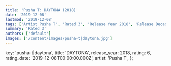 ```yaml
---
title: 'Pusha T: DAYTONA (2018)'
date: '2019-12-08'
lastmod: '2019-12-08'
tags: ['Artist Pusha T', 'Rated 3', 'Release Year 2018', 'Release Decade 2010']
summary: 'Rated 3'
authors: ['default']
images: ['/content/images/pusha-t|daytona.jpg']
---
```


  key: 'pusha-t|daytona',
  title: 'DAYTONA',
  release_year: 2018,
  rating: 6,
  rating_date: '2019-12-08T00:00:00.000Z',
  artist: 'Pusha T',
};

<MusicRating data={data} />
